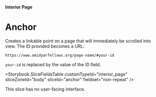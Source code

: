 


<Meta title="Interior Pages/Anchor" />

#### Interior Page

# Anchor

Creates a linkable point on a page that will immediately be scrolled into view.
The ID provided becomes a URL:

`https://www.omidyarfellows.org/page-name/#your-id`

`your-id` is replaced by the value of the ID field.

<Storybook.SliceFieldsTable
  customTypeId="interior_page"
  sliceZoneId="body"
  sliceId="anchor"
  fieldset="non-repeat"
/>

This slice has no user-facing interface.

